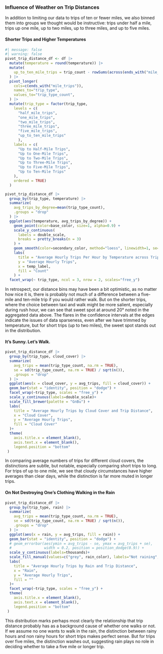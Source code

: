<!-- ## Weather vs. Trips. -->

### Influence of Weather on Trip Distances

In addition to limiting our data to trips of ten or fewer miles, we also binned them into groups we thought would be instructive: trips under half a mile, trips up one mile, up to two miles, up to three miles, and up to five miles.

#### Shorter Trips and Higher Temperatures

```r
#| message: false
#| warning: false
pivot_trip_distance_df <- df |>
  mutate(temperature = round(temperature)) |>
  mutate(
    up_to_ten_mile_trips = trip_count - rowSums(across(ends_with("mile_trips")))
  ) |>
  pivot_longer(
    cols=c(ends_with("mile_trips")),
    names_to="trip_type",
    values_to="trip_type_count",
  ) |>
  mutate(trip_type = factor(trip_type, 
    levels = c(
      "half_mile_trips", 
      "one_mile_trips", 
      "two_mile_trips", 
      "three_mile_trips", 
      "five_mile_trips", 
      "up_to_ten_mile_trips"
      ),
    labels = c(
      "Up to Half-Mile Trips",
      "Up to One-Mile Trips",
      "Up to Two-Mile Trips",
      "Up to Three-Mile Trips",
      "Up to Five-Mile Trips",
      "Up to Ten-Mile Trips"
    ),
    ordered = TRUE)
  ) 

pivot_trip_distance_df |>
  group_by(trip_type, temperature) |>
  summarize(
    avg_trips_by_degree=mean(trip_type_count),
    .groups = "drop"
  ) |>
  ggplot(aes(temperature, avg_trips_by_degree)) +
    geom_point(color=base_color, size=1, alpha=0.9) +
    scale_y_continuous(
      labels = double_scale,
      breaks = pretty_breaks(n = 3)
    ) +
    geom_smooth(color=secondary_color, method="loess", linewidth=1, se=TRUE, alpha=0.15, span=0.75)+
    labs(
      title = "Average Hourly Trips Per Hour by Temperature across Trip Distance",
      y = "Average Hourly Trips",
      x = temp_label,
      fill = "Count"
    ) +
  facet_wrap(~ trip_type, ncol = 3, nrow = 2, scales="free_y")
```

In retrospect, our distance bins may have been a bit optimistic, 
as no matter how nice it is, there is probably not much of a difference between a five-mile and ten-mile trip if you would rather walk. But on the shorter trips, 
where the choice between taxi and walk might be more salient, especially during rush hour, we can see that sweet spot at around 20° noted in the aggregated data above. The flares in the confidence intervals at the edges indicate the issues of data sparseness, even after we have trimmed by temperature, but for short trips (up to two miles), the sweet spot stands out in the distribution. 

#### It’s Sunny. Let’s Walk.

```r
pivot_trip_distance_df |>
  group_by(trip_type, cloud_cover) |> 
  summarize(
    avg_trips = mean(trip_type_count, na.rm = TRUE),
    se = sd(trip_type_count, na.rm = TRUE) / sqrt(n()),
    .groups = "drop"
  ) |>
  ggplot(aes(x = cloud_cover, y = avg_trips, fill = cloud_cover)) +
  geom_bar(stat = "identity", position = "dodge") +
  facet_wrap(~trip_type, scales = "free_y") +
  scale_y_continuous(labels=double_scale)+
  scale_fill_brewer(palette = "GnBu") +
  labs(
    title = "Average Hourly Trips by Cloud Cover and Trip Distance",
    x = "Cloud Cover",
    y = "Average Hourly Trips",
    fill = "Cloud Cover"
  )+
  theme(
    axis.title.x = element_blank(),
    axis.text.x = element_blank(),
    legend.position = "bottom" 
 ) 
```

In comparing average numbers of trips for different cloud covers, the distinctions are subtle, but notable, especially comparing short trips to long. For trips of up to one mile, we see that cloudy circumstances have higher averages than clear days, while the distinction is far more muted in longer trips.

#### On Not Destroying One’s Clothing Walking in the Rain

```r
pivot_trip_distance_df |>
  group_by(trip_type, rain) |> 
  summarize(
    avg_trips = mean(trip_type_count, na.rm = TRUE),
    se = sd(trip_type_count, na.rm = TRUE) / sqrt(n()),
    .groups = "drop"
  ) |>
  ggplot(aes(x = rain, y = avg_trips, fill = rain)) +
  geom_bar(stat = "identity", position = "dodge") +
  # geom_errorbar(aes(ymin = avg_trips - se, ymax = avg_trips + se),
  #               width = 0.2, position = position_dodge(0.9)) +
  scale_y_continuous(labels=thousands)+
  scale_fill_manual(values=c("grey", rain_color), labels="Not raining", "Raining") +
  labs(
    title = "Average Hourly Trips by Rain and Trip Distance",
    x = "Rain",
    y = "Average Hourly Trips",
    fill = ""
  )+
  facet_wrap(~trip_type, scales = "free_y") +
  theme(
    axis.title.x = element_blank(),
    axis.text.x = element_blank(),
    legend.position = "bottom" 
 ) 
```

This distribution marks perhaps most clearly the relationship that trip distance probably has as a background cause of whether one walks or not. If we assume no one wants to walk in the rain, the distinction between rainy hours and non rainy hours for short trips makes perfect sense. But for trips over five miles, the distinction washes out, suggesting rain plays no role in deciding whether to take a five mile or longer trip.
